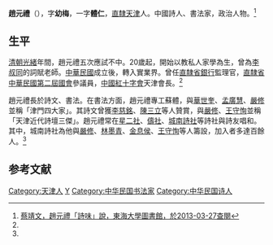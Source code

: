 {{Otheruses|other=名为赵幼梅的其他人物|赵幼梅}}
{{Infobox Officeholder
|姓名= 趙元禮
|圖像=File:趙元禮.jpg
|圖像大小=200px
|圖像說明=  
|字    = 
|號    = 
|別名    = 
|出生日期 = 
|出生地點 = 
|逝世日期 = 
|逝世地點 = 
|死因    = 
|墓地    = 
|籍貫    = 
|政黨    = 
|parents  = 
|配偶   =
|伴侶    =}}
'''趙元禮'''（{{bd|1868年||1939年}}），字'''幼梅'''，一字'''體仁'''，[[直隸|直隸]][[天津|天津]]人。中國詩人、書法家，政治人物。<ref name=dh>[http://www.lib.thu.edu.tw/newsletter/92-200905/PG06.1.htm 蔡靖文，趙元禮「詩味」說，東海大學圖書館，於2013-03-27查閱]</ref>

==生平==
[[清朝|清朝]][[光緒|光緒]]年間，趙元禮五次應試不中。20歲起，開始以教私人家學為生，曾為[[李叔同|李叔同]]的詞賦老師。[[中華民國|中華民國]]成立後，轉入實業界。曾任[[直隸省銀行|直隸省銀行]]監理官，[[直隸省|直隸省]][[中華民國第二屆國會|中華民國第二屆國會]]參議員，[[中國紅十字會|中國紅十字會]]天津會長。<ref name=dh/>

趙元禮長於詩文、書法。在書法方面，趙元禮專工蘇體，與[[華世奎|華世奎]]、[[孟廣慧|孟廣慧]]、[[嚴修|嚴修]]並稱「津門四大家」。其詩文曾獲[[李慈銘|李慈銘]]、[[陳三立|陳三立]]等人贊賞，與[[嚴修|嚴修]]、[[王守恂|王守恂]]並稱「天津近代詩壇三傑」。趙元禮常在[[星二社|星二社]]、[[儔社|儔社]]、[[城南詩社|城南詩社]]等詩社與詩友唱和。其中，城南詩社為他與[[嚴修|嚴修]]、[[林墨青|林墨青]]、[[金息侯|金息侯]]、[[王守恂|王守恂]]等人籌設，加入者多達百餘人。<ref name=dh/>

==参考文献==
{{reflist}}

{{中華民國第二屆國會參議院議員}}

{{Authority control}}

{{DEFAULTSORT:}}
[[Category:天津人|Category:天津人]]
[[Category:赵姓|Y]]
[[Category:中华民国书法家|Category:中华民国书法家]]
[[Category:中华民国诗人|Category:中华民国诗人]]